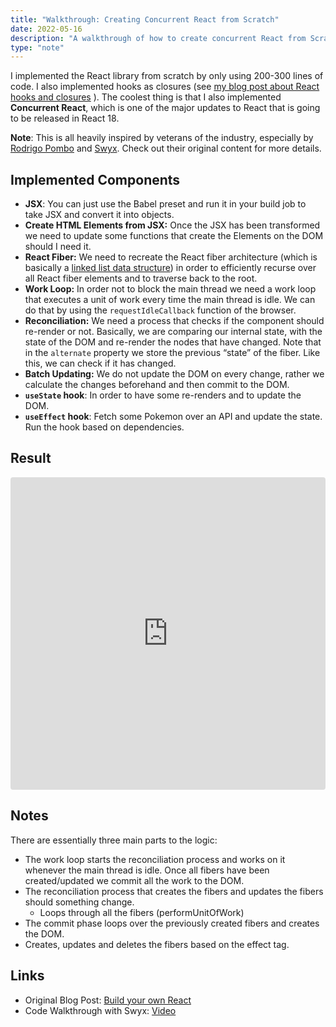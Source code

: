 ```yaml
---
title: "Walkthrough: Creating Concurrent React from Scratch"
date: 2022-05-16
description: "A walkthrough of how to create concurrent React from Scratch"
type: "note"
---
```


I implemented the React library from scratch by only using 200-300 lines of code. I also implemented hooks as closures (see [my blog post about React hooks and closures](https://maxklammer.com/blog/react-hooks-and-closures/) ). The coolest thing is that I also implemented **Concurrent React**, which is one of the major updates to React that is going to be released in React 18.

**Note**: This is all heavily inspired by veterans of the industry, especially by [Rodrigo Pombo](https://pomb.us/build-your-own-react/) and [Swyx](https://www.youtube.com/watch?v=yeyiA9U8Ep8). Check out their original content for more details.

## Implemented Components

- **JSX**: You can just use the Babel preset and run it in your build job to take JSX and convert it into objects.
- **Create HTML Elements from JSX:** Once the JSX has been transformed we need to update some functions that create the Elements on the DOM should I need it.
- **React Fiber:** We need to recreate the React fiber architecture (which is basically a [linked list data structure](https://www.tutorialspoint.com/data_structures_algorithms/linked_list_algorithms.htm)) in order to efficiently recurse over all React fiber elements and to traverse back to the root.
- **Work Loop:** In order not to block the main thread we need a work loop that executes a unit of work every time the main thread is idle. We can do that by using the `requestIdleCallback` function of the browser.
- **Reconciliation:** We need a process that checks if the component should re-render or not. Basically, we are comparing our internal state, with the state of the DOM and re-render the nodes that have changed. Note that in the `alternate` property we store the previous “state” of the fiber. Like this, we can check if it has changed.
- **Batch Updating:** We do not update the DOM on every change, rather we calculate the changes beforehand and then commit to the DOM.
- **`useState` hook**: In order to have some re-renders and to update the DOM.
- **`useEffect` hook**: Fetch some Pokemon over an API and update the state. Run the hook based on dependencies.

## Result

<iframe
  src="https://codesandbox.io/embed/hopeful-stallman-0dod5d?autoresize=1&fontsize=14&hidenavigation=1&theme=dark&view=preview"
  style="width:100%; height:500px; border:0; border-radius: 4px; overflow:hidden;"
  title="hopeful-stallman-0dod5d"
  allow="accelerometer; ambient-light-sensor; camera; encrypted-media; geolocation; gyroscope; hid; microphone; midi; payment; usb; vr; xr-spatial-tracking"
  sandbox="allow-forms allow-modals allow-popups allow-presentation allow-same-origin allow-scripts"
></iframe>

## Notes

There are essentially three main parts to the logic:

- The work loop starts the reconciliation process and works on it whenever the main thread is idle. Once all fibers have been created/updated we commit all the work to the DOM.
- The reconciliation process that creates the fibers and updates the fibers should something change.
  - Loops through all the fibers (performUnitOfWork)
- The commit phase loops over the previously created fibers and creates the DOM.
- Creates, updates and deletes the fibers based on the effect tag.

## Links

- Original Blog Post: [Build your own React](https://pomb.us/build-your-own-react/)
- Code Walkthrough with Swyx: [Video](https://www.youtube.com/watch?v=yeyiA9U8Ep8)
